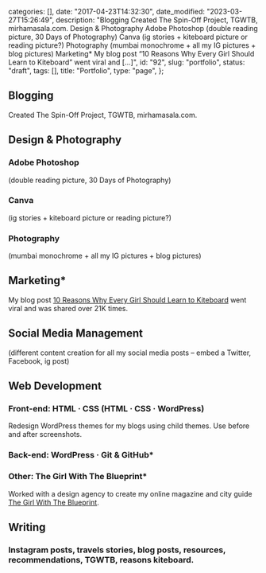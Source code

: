 
  categories: [],
  date: "2017-04-23T14:32:30",
  date_modified: "2023-03-27T15:26:49",
  description:
    "Blogging Created The Spin-Off Project, TGWTB, mirhamasala.com. Design & Photography Adobe Photoshop (double reading picture, 30 Days of Photography) Canva (ig stories + kiteboard picture or reading picture?) Photography (mumbai monochrome + all my IG pictures + blog pictures) Marketing* My blog post “10 Reasons Why Every Girl Should Learn to Kiteboard” went viral and […]",
  id: "92",
  slug: "portfolio",
  status: "draft",
  tags: [],
  title: "Portfolio",
  type: "page",
};


## Blogging

Created The Spin-Off Project, TGWTB, mirhamasala.com.

## Design & Photography

### Adobe Photoshop

(double reading picture, 30 Days of Photography)

### Canva

(ig stories + kiteboard picture or reading picture?)

### Photography

(mumbai monochrome + all my IG pictures + blog pictures)

## Marketing\*

My blog post [10 Reasons Why Every Girl Should Learn to Kiteboard](http://www.thespinoffproject.com/10-reasons-why-every-girl-should-learn-to-kiteboard/) went viral and was shared over 21K times.

## Social Media Management

(different content creation for all my social media posts – embed a Twitter, Facebook, ig post)

## Web Development

### Front-end: HTML · CSS (HTML · CSS · WordPress)

Redesign WordPress themes for my blogs using child themes. Use before and after screenshots.

### Back-end: WordPress · Git & GitHub\*

### Other: The Girl With The Blueprint\*

Worked with a design agency to create my online magazine and city guide [The Girl With The Blueprint](http://www.thegirlwiththeblueprint.com).

## Writing

### Instagram posts, travels stories, blog posts, resources, recommendations, TGWTB, reasons kiteboard.
